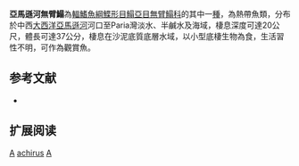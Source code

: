 {{Speciesbox 
| genus = Achirus
| species = achirus
| image = Achirus achirus from F de Castelnau-poissonsPl41.jpg
| status = NE
| status_system = IUCN3.1
| authority = [[Linnaeus|Linnaeus]], 1758
| synonyms = *''Pleuronectes achirus, Linnaeus, 1758''
*''Monochirus lineatus, Quoy & Gaimard, 1824''
*''Monochir punctifer, Castelnau, 1855''
*''Achirus maculipinnis gunteri, Chabanaud, 1940''
}}

'''亞馬遜河無臂鰨'''為[[輻鰭魚綱|輻鰭魚綱]][[鰈形目|鰈形目]][[鰨亞目|鰨亞目]][[無臂鰨科|無臂鰨科]]的其中一[[種|種]]，為熱帶魚類，分布於中西[[大西洋|大西洋]][[亞馬遜河|亞馬遜河]]河口至Paria灣淡水、半鹹水及海域，棲息深度可達20公尺，體長可達37公分，棲息在沙泥底質底層水域，以小型底棲生物為食，生活習性不明，可作為觀賞魚。
==参考文献==
*{{FishBase_species|genus=Achirus|species=achirus|year=2014|month=4}}

== 扩展阅读 ==
{{refbegin}}
{{wikispecies-inline|Achirus achirus|亞馬遜河無臂鰨}}
{{refend}}
{{Taxonbar|from=Q2823133}}

[[Category:觀賞魚|A]]
[[Category:無臂鰨屬|achirus]]
[[Category:1758年描述的魚類|A]]


{{魚類小作品}}